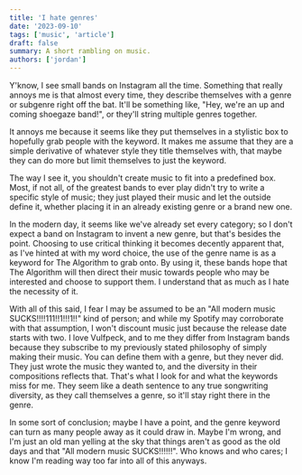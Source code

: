 ```yaml
---
title: 'I hate genres'
date: '2023-09-10'
tags: ['music', 'article']
draft: false
summary: A short rambling on music.
authors: ['jordan']
---
```


Y'know, I see small bands on Instagram all the time. Something that really annoys me is that almost every time, they describe themselves with a genre or subgenre right off the bat. It'll be something like, "Hey, we're an up and coming shoegaze band!", or they'll string multiple genres together.

It annoys me because it seems like they put themselves in a stylistic box to hopefully grab people with the keyword. It makes me assume that they are a simple derivative of whatever style they title themselves with, that maybe they can do more but limit themselves to just the keyword.

The way I see it, you shouldn't create music to fit into a predefined box. Most, if not all, of the greatest bands to ever play didn't try to write a specific style of music; they just played their music and let the outside define it, whether placing it in an already existing genre or a brand new one.

In the modern day, it seems like we've already set every category; so I don't expect a band on Instagram to invent a new genre, but that's besides the point. Choosing to use critical thinking it becomes decently apparent that, as I've hinted at with my word choice, the use of the genre name is as a keyword for The Algorithm to grab onto. By using it, these bands hope that The Algorithm will then direct their music towards people who may be interested and choose to support them. I understand that as much as I hate the necessity of it.

With all of this said, I fear I may be assumed to be an "All modern music SUCKS!!!!111!!1!!!1!!" kind of person; and while my Spotify may corroborate with that assumption, I won't discount music just because the release date starts with two. I love Vulfpeck, and to me they differ from Instagram bands because they subscribe to my previously stated philosophy of simply making their music. You can define them with a genre, but they never did. They just wrote the music they wanted to, and the diversity in their compositions reflects that. That's what I look for and what the keywords miss for me. They seem like a death sentence to any true songwriting diversity, as they call themselves a genre, so it'll stay right there in the genre.

In some sort of conclusion; maybe I have a point, and the genre keyword can turn as many people away as it could draw in. Maybe I'm wrong, and I'm just an old man yelling at the sky that things aren't as good as the old days and that "All modern music SUCKS!!!!!!". Who knows and who cares; I know I'm reading way too far into all of this anyways.
